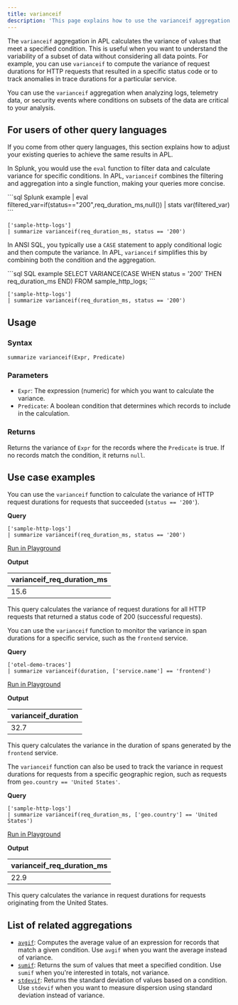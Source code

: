 ```yaml
---
title: varianceif
description: 'This page explains how to use the varianceif aggregation function in APL.'
---
```


The `varianceif` aggregation in APL calculates the variance of values that meet a specified condition. This is useful when you want to understand the variability of a subset of data without considering all data points. For example, you can use `varianceif` to compute the variance of request durations for HTTP requests that resulted in a specific status code or to track anomalies in trace durations for a particular service.

You can use the `varianceif` aggregation when analyzing logs, telemetry data, or security events where conditions on subsets of the data are critical to your analysis.

## For users of other query languages

If you come from other query languages, this section explains how to adjust your existing queries to achieve the same results in APL.

<AccordionGroup>
<Accordion title="Splunk SPL users">

In Splunk, you would use the `eval` function to filter data and calculate variance for specific conditions. In APL, `varianceif` combines the filtering and aggregation into a single function, making your queries more concise.

<CodeGroup>
```sql Splunk example
| eval filtered_var=if(status=="200",req_duration_ms,null())
| stats var(filtered_var)
```

```kusto APL equivalent
['sample-http-logs']
| summarize varianceif(req_duration_ms, status == '200')
```
</CodeGroup>

</Accordion>
<Accordion title="ANSI SQL users">

In ANSI SQL, you typically use a `CASE` statement to apply conditional logic and then compute the variance. In APL, `varianceif` simplifies this by combining both the condition and the aggregation.

<CodeGroup>
```sql SQL example
SELECT VARIANCE(CASE WHEN status = '200' THEN req_duration_ms END) 
FROM sample_http_logs;
```

```kusto APL equivalent
['sample-http-logs']
| summarize varianceif(req_duration_ms, status == '200')
```
</CodeGroup>

</Accordion>
</AccordionGroup>

## Usage

### Syntax

```kusto
summarize varianceif(Expr, Predicate)
```

### Parameters

- `Expr`: The expression (numeric) for which you want to calculate the variance.
- `Predicate`: A boolean condition that determines which records to include in the calculation.

### Returns

Returns the variance of `Expr` for the records where the `Predicate` is true. If no records match the condition, it returns `null`.

## Use case examples

<Tabs>
<Tab title="Log analysis">

You can use the `varianceif` function to calculate the variance of HTTP request durations for requests that succeeded (`status == '200'`).

**Query**

```kusto
['sample-http-logs']
| summarize varianceif(req_duration_ms, status == '200')
```

[Run in Playground](https://play.axiom.co/axiom-play-qf1k/explorer?initForm=%7B%22apl%22%3A%22%5B'sample-http-logs'%5D%20%7C%20summarize%20varianceif%28req_duration_ms%2C%20status%20%3D%3D%20'200'%29%22%7D)

**Output**

| varianceif_req_duration_ms |
|----------------------------|
| 15.6                       |

This query calculates the variance of request durations for all HTTP requests that returned a status code of 200 (successful requests).

</Tab>
<Tab title="OpenTelemetry traces">

You can use the `varianceif` function to monitor the variance in span durations for a specific service, such as the `frontend` service.

**Query**

```kusto
['otel-demo-traces']
| summarize varianceif(duration, ['service.name'] == 'frontend')
```

[Run in Playground](https://play.axiom.co/axiom-play-qf1k/explorer?initForm=%7B%22apl%22%3A%22%5B'otel-demo-traces'%5D%20%7C%20summarize%20varianceif%28duration%2C%20%5B'service.name'%5D%20%3D%3D%20'frontend'%29%22%7D)

**Output**

| varianceif_duration |
|---------------------|
| 32.7                |

This query calculates the variance in the duration of spans generated by the `frontend` service.

</Tab>
<Tab title="Security logs">

The `varianceif` function can also be used to track the variance in request durations for requests from a specific geographic region, such as requests from `geo.country == 'United States'`.

**Query**

```kusto
['sample-http-logs']
| summarize varianceif(req_duration_ms, ['geo.country'] == 'United States')
```

[Run in Playground](https://play.axiom.co/axiom-play-qf1k/explorer?initForm=%7B%22apl%22%3A%22%5B'sample-http-logs'%5D%20%7C%20summarize%20varianceif%28req_duration_ms%2C%20%5B'geo.country'%5D%20%3D%3D%20'United%20States'%29%22%7D)

**Output**

| varianceif_req_duration_ms |
|----------------------------|
| 22.9                       |

This query calculates the variance in request durations for requests originating from the United States.

</Tab>
</Tabs>

## List of related aggregations

- [`avgif`](/apl/aggregation-function/avgif): Computes the average value of an expression for records that match a given condition. Use `avgif` when you want the average instead of variance.
- [`sumif`](/apl/aggregation-function/sumif): Returns the sum of values that meet a specified condition. Use `sumif` when you're interested in totals, not variance.
- [`stdevif`](/apl/aggregation-function/stdevif): Returns the standard deviation of values based on a condition. Use `stdevif` when you want to measure dispersion using standard deviation instead of variance.
